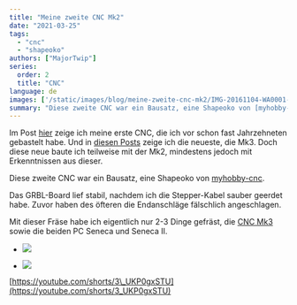```yaml
---
title: "Meine zweite CNC Mk2"
date: "2021-03-25"
tags: 
  - "cnc"
  - "shapeoko"
authors: ["MajorTwip"]
series:
  order: 2
  title: "CNC"
language: de
images: ['/static/images/blog/meine-zweite-cnc-mk2/IMG-20161104-WA0001-scaled.jpeg']
summary: "Diese zweite CNC war ein Bausatz, eine Shapeoko von [myhobby-cnc](https://shop.myhobby-cnc.de/bausaetze/fraesen/6/shapeoko2-kit?c=12)."
---
```


Im Post [hier](/de/blog/2021/meine-erste-cnc) zeige ich meine erste CNC, die ich vor schon fast Jahrzehneten gebastelt habe. Und in [diesen Posts](http://www.comstock.ch/category/aktuelle-projekte/cnc-v3/) zeige ich die neueste, die Mk3. Doch diese neue baute ich teilweise mit der Mk2, mindestens jedoch mit Erkenntnissen aus dieser.

Diese zweite CNC war ein Bausatz, eine Shapeoko von [myhobby-cnc](https://shop.myhobby-cnc.de/bausaetze/fraesen/6/shapeoko2-kit?c=12).

Das GRBL-Board lief stabil, nachdem ich die Stepper-Kabel sauber geerdet habe. Zuvor haben des öfteren die Endanschläge fälschlich angeschlagen.

Mit dieser Fräse habe ich eigentlich nur 2-3 Dinge gefräst, die [CNC Mk3](http://www.comstock.ch/category/aktuelle-projekte/cnc-v3/) sowie die beiden PC Seneca und Seneca II.

- ![](/static/images/blog/meine-zweite-cnc-mk2/20180206_193044-1024x576.jpg)
    
- ![](/static/images/blog/meine-zweite-cnc-mk2/IMG-20161104-WA0001-1024x576.jpeg)
    

[https://youtube.com/shorts/3\_UKP0gxSTU](https://youtube.com/shorts/3_UKP0gxSTU)
